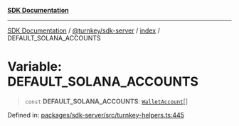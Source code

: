 [**SDK Documentation**](../../../../README.mdx)

***

[SDK Documentation](../../../../packages.mdx) / [@turnkey/sdk-server](../../README.mdx) / [index](../README.mdx) / DEFAULT\_SOLANA\_ACCOUNTS

# Variable: DEFAULT\_SOLANA\_ACCOUNTS

> `const` **DEFAULT\_SOLANA\_ACCOUNTS**: [`WalletAccount`](../interfaces/WalletAccount.mdx)[]

Defined in: [packages/sdk-server/src/turnkey-helpers.ts:445](https://github.com/tkhq/sdk/blob/3a88af7d1d927c6022706911d6af0f92f1440e00/packages/sdk-server/src/turnkey-helpers.ts#L445)
